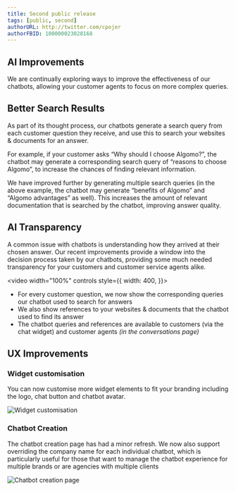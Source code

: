```yaml
---
title: Second public release
tags: [public, second]
authorURL: http://twitter.com/cpojer
authorFBID: 100000023028168
---
```



## AI Improvements

We are continually exploring ways to improve the effectiveness of our chatbots, allowing your customer agents to focus on more complex queries.

## Better Search Results

As part of its thought process, our chatbots generate a search query from each customer question they receive, and use this to search your websites & documents for an answer.

For example, if your customer asks “Why should I choose Algomo?”, the chatbot may generate a corresponding search query of “reasons to choose Algomo”, to increase the chances of finding relevant information.

We have improved further by generating multiple search queries (in the above example, the chatbot may generate “benefits of Algomo” and “Algomo advantages” as well). This increases the amount of relevant documentation that is searched by the chatbot, improving answer quality.

## AI Transparency

A common issue with chatbots is understanding how they arrived at their chosen answer. Our recent improvements provide a window into the decision process taken by our chatbots, providing some much needed transparency for your customers and customer service agents alike.

<!-- video -->

<video
  width="100%"
  controls
  style={{
    width: 400,
  }}>
  <source src={video1} />
</video>

- For every customer question, we now show the corresponding queries our chatbot used to search for answers
- We also show references to your websites & documents that the chatbot used to find its answer
- The chatbot queries and references are available to customers (via the chat widget) and customer agents _(in the conversations page)_

## UX Improvements

### Widget customisation

You can now customise more widget elements to fit your branding including the logo, chat button and chatbot avatar.

![Widget customisation](./assets/images/chatbox-branding.png)

### Chatbot Creation

The chatbot creation page has had a minor refresh. We now also support overriding the company name for each individual chatbot, which is particularly useful for those that want to manage the chatbot experience for multiple brands or are agencies with multiple clients

![Chatbot creation page](./assets/images/multi-company-setup.png)
